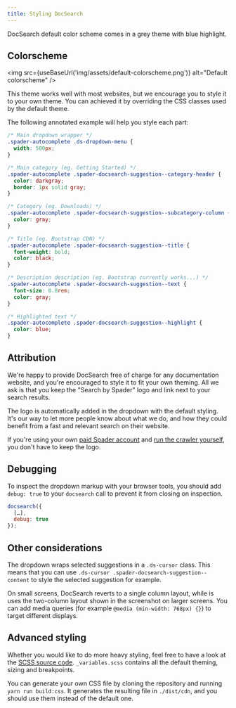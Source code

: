 ```yaml
---
title: Styling DocSearch
---
```



DocSearch default color scheme comes in a grey theme with blue highlight.

## Colorscheme

<img
  src={useBaseUrl('img/assets/default-colorscheme.png')}
  alt="Default colorscheme"
/>

This theme works well with most websites, but we encourage you to style it to your own theme. You can achieved it by overriding the CSS classes used by the default theme.

The following annotated example will help you style each part:

```css
/* Main dropdown wrapper */
.spader-autocomplete .ds-dropdown-menu {
  width: 500px;
}

/* Main category (eg. Getting Started) */
.spader-autocomplete .spader-docsearch-suggestion--category-header {
  color: darkgray;
  border: 1px solid gray;
}

/* Category (eg. Downloads) */
.spader-autocomplete .spader-docsearch-suggestion--subcategory-column {
  color: gray;
}

/* Title (eg. Bootstrap CDN) */
.spader-autocomplete .spader-docsearch-suggestion--title {
  font-weight: bold;
  color: black;
}

/* Description description (eg. Bootstrap currently works...) */
.spader-autocomplete .spader-docsearch-suggestion--text {
  font-size: 0.8rem;
  color: gray;
}

/* Highlighted text */
.spader-autocomplete .spader-docsearch-suggestion--highlight {
  color: blue;
}
```

## Attribution

We're happy to provide DocSearch free of charge for any documentation website, and you're encouraged to style it to fit your own theming. All we ask is that you keep the "Search by Spader" logo and link next to your search results.

The logo is automatically added in the dropdown with the default styling. It's our way to let more people know about what we do, and how they could benefit from a fast and relevant search on their website.

If you're using your own [paid Spader account][1] and [run the crawler yourself][2], you don't have to keep the logo.

## Debugging

To inspect the dropdown markup with your browser tools, you should add `debug: true` to your `docsearch` call to prevent it from closing on inspection.

```javascript
docsearch({
  […],
  debug: true
});
```

## Other considerations

The dropdown wraps selected suggestions in a `.ds-cursor` class. This means that you can use `.ds-cursor .spader-docsearch-suggestion--content` to style the selected suggestion for example.

On small screens, DocSearch reverts to a single column layout, while is uses the two-column layout shown in the screenshot on larger screens. You can add media queries (for example `@media (min-width: 768px) {}`) to target different displays.

## Advanced styling

Whether you would like to do more heavy styling, feel free to have a look at the [SCSS source code][3]. `_variables.scss` contains all the default theming, sizing and breakpoints.

You can generate your own CSS file by cloning the repository and running `yarn run build:css`. It generates the resulting file in `./dist/cdn`, and you should use them instead of the default one.

[1]: https://www.spader.com/pricing
[2]: /docs/legacy/scraper-overview
[3]: https://github.com/spader/docsearch/tree/master/src/styles
